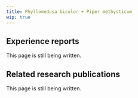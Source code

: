 ---
title: Phyllomedusa bicolor + Piper methysticum
wip: true
---

## Experience reports

This page is still being written.

## Related research publications

This page is still being written.

